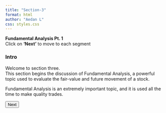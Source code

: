 ```yaml
---
title: "Section-3"
format: html
author: "Aedan L"
css: styles.css
---
```

<span class="border-type-banner">
**Fundamental Analysis Pt. 1**
</span>  
<span class="smalltext-black">Click on **'Next'** to move to each segment  </span>

<div id="steps">
  <div id="step1">
### Intro
Welcome to section three.  
This section begins the discussion of Fundamental Analysis, a powerful topic used to evaluate the fair-value and future movement of a stock.  

Fundamental Analysis is an extremely important topic, and it is used all the time to make quality trades.

  </div>

  <div id="step2" style="display: none;">
### Defined
Fundamental Analysis is the research into a company's financial state, growth, and earnings. It additionally dives into a company's qualitative features (quality), including insider-trading, moat, and other intrinsic data.  

  </div>

  <div id="step3" style="display: none;">
<!-- cont --> 
But at its core, Fundamental Analysis uses inherent/intrinsic factors to measure a stock's fair value and its future momentum.

  </div>

  <div id="step4" style="display: none;">
<!-- cont --> 
### Words/Terms to Start With
<span class = "smalltext-black">To fully understand Fundamental Analysis, you must understand some basic terms that will be widely used later on.</span>

**Revenue:**  The total income generated by the company  
**Net-Income:**  The amount of money made after subtracting all expenses, <span class = "smalltext-black">(same as "profit", but is referred to net-income in the stock market)</span>  
**EPS:**  EPS stands for earnings-per-share. It can be taken by dividing the net-income by the number of total shares outstanding, <span class = "smalltext-black">(NetIncome / SharesOutstanding)</span>  
 - EPS is an extremely important factor within Fundamental Analysis, and we will use it greatly for checking company growth and potential.  

  </div>

  <div id="step5" style="display: none;">
### Earnings Reports
Earnings reports are one of the highlights of Fundamental Analysis.  

Every ~3 months, a company of the stock market must release a financial report detailing their financial state and numbers.

These reports contain troves of information about a company and its wellbeing.

  </div>

  <div id="step6" style="display: none;">
### text
uh oh! this section is still a work in progress, come back later to see the finished result

  </div>

  <div id="step7" style="display: none;">
### text

  </div>

  <div id="step8" style="display: none;">
### text

  </div>

  <div id="step9" style="display: none;">
### text

  </div>

  <div id="step10" style="display: none;">
### text

  </div>

  <div id="step11" style="display: none;">
### text

  </div>

  <div id="step12" style="display: none;">
### text

  </div>

  <div id="step13" style="display: none;">
### text

  </div>

  <div id="step14" style="display: none;">
### text

  </div>

  <div id="step15" style="display: none;">
### text

  </div>

  <div id="step16" style="display: none;">
### text

  </div>

  <div id="step17" style="display: none;">
### text

  </div>

  <div id="step18" style="display: none;">
### text

  </div>

  <div id="step19" style="display: none;">
### text

  </div>

  <div id="step20" style="display: none;">
### text

  </div>

  <div id="step21" style="display: none;">
### text

  </div>

  <div id="step22" style="display: none;">
### text

  </div>

  <div id="step23" style="display: none;">
### --- Conclusion ---

  </div>

  <div id="step24" style="display: none;">

<span class="smalltext-black">**Originally Published:** 7/##/2024  
**Last Revised:** 7/##/2024</span>

  </div>

  <div id="step25" style="display: none;">
  
We value your feedback!
Let us know what you thought about this section and how it can be improved.
[Feedback Form](https://docs.google.com/forms/d/e/1FAIpQLSdJyTuxvnm-5b3sZTM52nhWeEhg0P3Z20WZVA86AX3uHJrwpw/viewform)

  </div>

  <button id="nextButton">Next</button>
</div>

<script>
document.addEventListener("DOMContentLoaded", function() {
  var currentStep = 1;
  var totalSteps = 25; // Total number of steps

  document.getElementById("nextButton").addEventListener("click", function() {
    var nextStep = document.getElementById("step" + (currentStep + 1));
    if (nextStep) {
      nextStep.style.display = "block";
      currentStep++;
    }
    this.parentNode.insertBefore(this, document.getElementById("step" + currentStep).nextSibling);
    if (currentStep === totalSteps) {
      this.remove(); // Remove the "Next" button after the last step
    }
  });
});
</script>


<style>
  body {
    background-image: url('invest-background-narrow.png');
    background-size: cover;
    background-repeat: repeat;
  }
</style>